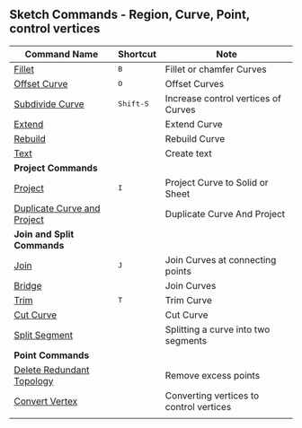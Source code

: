 ## Sketch Commands - Region, Curve, Point, control vertices
| Command Name                                                      | Shortcut           | Note                                    |
| ----------------------------------------------------------------- | ------------------ | --------------------------------------- |
| [Fillet](sketch/fillet)                                           | <kbd>B</kbd>       | Fillet or chamfer Curves                |
| [Offset Curve](sketch/offset-curve)                               | <kbd>O</kbd>       | Offset Curves                           |
| [Subdivide Curve](sketch/subdivide-curve)                         | <kbd>Shift-S</kbd> | Increase control vertices of Curves     |
| [Extend](sketch/extend)                                           |                    | Extend Curve                            |
| [Rebuild](sketch/rebuild)                                     |                    | Rebuild Curve                           |
| [Text](sketch/text)                                               |                    | Create text                             |
| **Project Commands**                                              |                    |                                         |
| [Project](sketch/project)                                         | <kbd>I</kbd>       | Project Curve to Solid or Sheet         |
| [Duplicate Curve and Project](sketch/duplicate-curve-and-project) |                    | Duplicate Curve And Project             |
| **Join and Split Commands**                                       |                    |                                         |
| [Join](sketch/join)                                               | <kbd>J</kbd>       | Join Curves at connecting points        |
| [Bridge](sketch/bridge)                                           |                    | Join Curves                             |
| [Trim](sketch/trim)                                               | <kbd>T</kbd>       | Trim Curve                              |
| [Cut Curve](sketch/cut-curve)                                 |                    | Cut Curve                               |
| [Split Segment](sketch/split-segment)                             |                    | Splitting a curve into two segments     |
| **Point Commands**                                                |                    |                                         |
| [Delete Redundant Topology](sketch/delete-redundant-topology) |                    | Remove excess points                    |
| [Convert Vertex](sketch/convert-vertex)                       |                    | Converting vertices to control vertices |
|                                                                   |                    |                                         |



